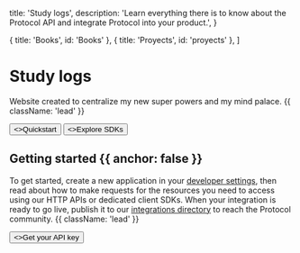 
  title: 'Study logs',
  description:
    'Learn everything there is to know about the Protocol API and integrate Protocol into your product.',
}

  { title: 'Books', id: 'Books' },
  { title: 'Proyects', id: 'proyects' },
]

<HeroPattern />

# Study logs

Website created to centralize my new super powers and my mind palace. {{ className: 'lead' }}

<div className="not-prose mt-6 mb-16 flex gap-3">
  <Button href="/quickstart" arrow="right">
    <>Quickstart</>
  </Button>
  <Button href="/sdks" variant="outline">
    <>Explore SDKs</>
  </Button>
</div>

## Getting started {{ anchor: false }}

To get started, create a new application in your [developer settings](#), then read about how to make requests for the resources you need to access using our HTTP APIs or dedicated client SDKs. When your integration is ready to go live, publish it to our [integrations directory](#) to reach the Protocol community. {{ className: 'lead' }}

<div className="not-prose">
  <Button href="/sdks" variant="text" arrow="right">
    <>Get your API key</>
  </Button>
</div>

<Books />

<Proyects />
